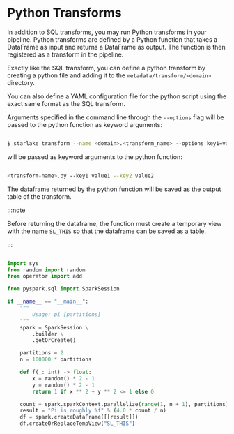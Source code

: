# Python Transforms

In addition to SQL transforms, you may run Python transforms in your pipeline.
Python transforms are defined by a Python function that takes a DataFrame as input and returns a DataFrame as output.
The function is then registered as a transform in the pipeline.


Exactly like the SQL transform, you can define a python transform by creating a python file and adding it
to the `metadata/transform/<domain>` directory.

You can also define a YAML configuration file for the python script using the exact same format as the SQL transform.

Arguments specified in the command line through the `--options` flag will be passed to the python function as keyword arguments:

```bash

$ starlake transform --name <domain>.<transform_name> --options key1=value1,key2=value2

```

will be passed as keyword arguments to the python function:

```bash

<transform-name>.py --key1 value1 --key2 value2

```

The dataframe returned by the python function will be saved as the output table of the transform.

:::note

Before returning the dataframe, the function must create a temporary view with the name `SL_THIS` so that the dataframe can be saved as a table.

:::

```python

import sys
from random import random
from operator import add

from pyspark.sql import SparkSession

if __name__ == "__main__":
    """
        Usage: pi [partitions]
    """
    spark = SparkSession \
        .builder \
        .getOrCreate()

    partitions = 2
    n = 100000 * partitions

    def f(_: int) -> float:
        x = random() * 2 - 1
        y = random() * 2 - 1
        return 1 if x ** 2 + y ** 2 <= 1 else 0

    count = spark.sparkContext.parallelize(range(1, n + 1), partitions).map(f).reduce(add)
    result = "Pi is roughly %f" % (4.0 * count / n)
    df = spark.createDataFrame([[result]])
    df.createOrReplaceTempView("SL_THIS")

```
